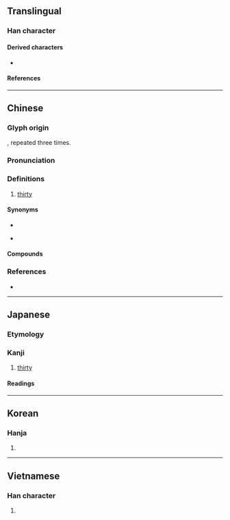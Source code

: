 {{also|〺}}
{{character info}}
==Translingual==

===Han character===
{{Han char|rn=24|rad=十|as=02|sn=4|four=44000|canj=TJ|ids=⿻川一,⿻丿卄,⿻廾丨}}

====Derived characters====
* {{l|mul|[[𠯢]], [[𫭜]], [[𢌽]], [[𦬢]], [[𤽒]], [[𦱴]]}} <!-- Other characters: 𠎰𢧯𠙭𢰎𣡅𪥙 -->

====References====
{{Han ref|kx=0156.010|dkj=02700|dj=0353.020|hdz=10059.030|uh=5345}}

----

==Chinese==
{{zh-forms|alt=丗,𠦃,𠦄}}

===Glyph origin===
{{Han etym}}
{{m|zh|十||10}}, repeated three times.

===Pronunciation===
{{zh-pron
|m=sà
|c=saa1,saa4,saa1 aa6
|h=pfs=
|md=
|mn=tw:sa̍p/tw:siap
|mn-t=sab4
|mc=y
|oc=y
|cat=num
}}

===Definitions===
{{zh-hanzi}}

# [[thirty]]

====Synonyms====
* {{zh-l|三十}}
* {{q|Cantonese|colloquial}} {{zh-l|卅呀}}

====Compounds====
{{zh-der|五卅慘案|五卅運動|西卅店}}

===References===
* {{R:twedu|a00433}}

----

==Japanese==

===Etymology===
{{rfe|ja|From the {{cog|ltc|卅}}?}}

===Kanji===
{{ja-kanji|grade=|rs=十02}}

# [[thirty]]

====Readings====
{{ja-readings
|goon=そう<そふ
|kanon=そう<さふ
|kun=さんじゅう-<さんじふ-, みそ-
}}

----

==Korean==

===Hanja===
{{ko-hanja|삼십|삽}}

# {{rfdef|ko|sort=十02}}

----

==Vietnamese==

===Han character===
{{vi-readings|reading=[[tạp]], [[nẫm]]|rs=十02}}

# {{rfdef|vi|sort=十02}}
